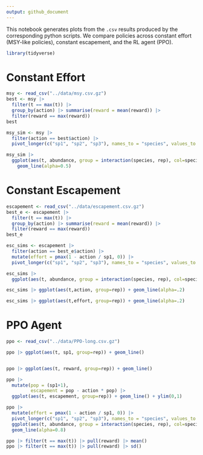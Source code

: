 ```yaml
---
output: github_document
---
```


This notebook generates plots from the `.csv` results produced by the corresponding python scripts.  We compare policies across constant effort (MSY-like policies), constant escapement, and the RL agent (PPO).


```r
library(tidyverse)
```


# Constant Effort

```r
msy <- read_csv("../data/msy.csv.gz")
best <- msy |> 
  filter(t == max(t)) |> 
  group_by(action) |> summarise(reward = mean(reward)) |> 
  filter(reward == max(reward))
best
```
```r
msy_sim <- msy |>
  filter(action == best$action) |> 
  pivot_longer(c("sp1", "sp2", "sp3"), names_to = "species", values_to = "abundance")

msy_sim |>
  ggplot(aes(t, abundance, group = interaction(species, rep), col=species)) + 
    geom_line(alpha=0.5)

```

# Constant Escapement

```r
escapement <- read_csv("../data/escapement.csv.gz")
best_e <- escapement |> 
  filter(t == max(t)) |> 
  group_by(action) |> summarise(reward = mean(reward)) |> 
  filter(reward == max(reward))
best_e
```

```r
esc_sims <- escapement |>
  filter(action == best_e$action) |> 
  mutate(effort = pmax(1 - action / sp1, 0)) |>
  pivot_longer(c("sp1", "sp2", "sp3"), names_to = "species", values_to = "abundance")

esc_sims |>
  ggplot(aes(t, abundance, group = interaction(species, rep), col=species)) + geom_line(alpha=0.2)

esc_sims |> ggplot(aes(t,action, group=rep)) + geom_line(alpha=.2)

esc_sims |> ggplot(aes(t,effort, group=rep)) + geom_line(alpha=.2)
```


# PPO Agent


```r
ppo <- read_csv("../data/PPO-long.csv.gz")
```

```r
ppo |> ggplot(aes(t, sp1, group=rep)) + geom_line() 


ppo |> ggplot(aes(t, reward, group=rep)) + geom_line() 

ppo |> 
  mutate(pop = (sp1+1), 
         escapement = pop - action * pop) |> 
  ggplot(aes(t, escapement, group=rep)) + geom_line() + ylim(0,1)

ppo |> 
  mutate(effort = pmax(1 - action / sp1, 0)) |>
  pivot_longer(c("sp1", "sp2", "sp3"), names_to = "species", values_to = "abundance") |>
  ggplot(aes(t, abundance, group = interaction(species, rep), col=species)) +
  geom_line(alpha=0.8)

```



```r
ppo |> filter(t == max(t)) |> pull(reward) |> mean()
ppo |> filter(t == max(t)) |> pull(reward) |> sd()

```


